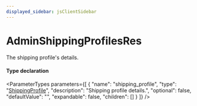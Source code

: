 ```yaml
---
displayed_sidebar: jsClientSidebar
---
```



# AdminShippingProfilesRes

The shipping profile's details.

#### Type declaration

<ParameterTypes parameters={[
  {
    "name": "shipping_profile",
    "type": "[ShippingProfile](../classes/internal.ShippingProfile.mdx)",
    "description": "Shipping profile details.",
    "optional": false,
    "defaultValue": "",
    "expandable": false,
    "children": []
  }
]} />
